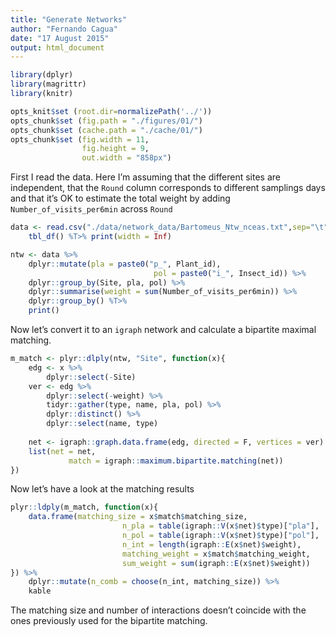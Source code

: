 ```yaml
---
title: "Generate Networks"
author: "Fernando Cagua"
date: "17 August 2015"
output: html_document
---
```


```r
library(dplyr)
library(magrittr)
library(knitr)

opts_knit$set (root.dir=normalizePath('../'))
opts_chunk$set (fig.path = "./figures/01/")
opts_chunk$set (cache.path = "./cache/01/")
opts_chunk$set (fig.width = 11, 
                fig.height = 9,
                out.width = "858px")
```

First I read the data. Here I'm assuming that the different sites are independent, that the `Round` column corresponds to different samplings days and that it's OK to estimate the total weight by adding `Number_of_visits_per6min` across `Round`

```r
data <- read.csv("./data/network_data/Bartomeus_Ntw_nceas.txt",sep="\t") %>%
	tbl_df() %T>% print(width = Inf)

ntw <- data %>%
	dplyr::mutate(pla = paste0("p_", Plant_id),
								pol = paste0("i_", Insect_id)) %>%
	dplyr::group_by(Site, pla, pol) %>%
	dplyr::summarise(weight = sum(Number_of_visits_per6min)) %>%
	dplyr::group_by() %T>%
	print()
```

Now let's convert it to an `igraph` network and calculate a bipartite maximal matching.

```r
m_match <- plyr::dlply(ntw, "Site", function(x){
	edg <- x %>% 
		dplyr::select(-Site)
	ver <- edg %>%
		dplyr::select(-weight) %>%
		tidyr::gather(type, name, pla, pol) %>%
		dplyr::distinct() %>%
		dplyr::select(name, type)
	
	net <- igraph::graph.data.frame(edg, directed = F, vertices = ver)
	list(net = net,
			 match = igraph::maximum.bipartite.matching(net))
})
```

Now let's have a look at the matching results

```r
plyr::ldply(m_match, function(x){
	data.frame(matching_size = x$match$matching_size,
						 n_pla = table(igraph::V(x$net)$type)["pla"],
						 n_pol = table(igraph::V(x$net)$type)["pol"],
						 n_int = length(igraph::E(x$net)$weight),
						 matching_weight = x$match$matching_weight,
						 sum_weight = sum(igraph::E(x$net)$weight))
}) %>% 
	dplyr::mutate(n_comb = choose(n_int, matching_size)) %>%
	kable
```

The matching size and number of interactions doesn't coincide with the ones previously used for the bipartite matching.